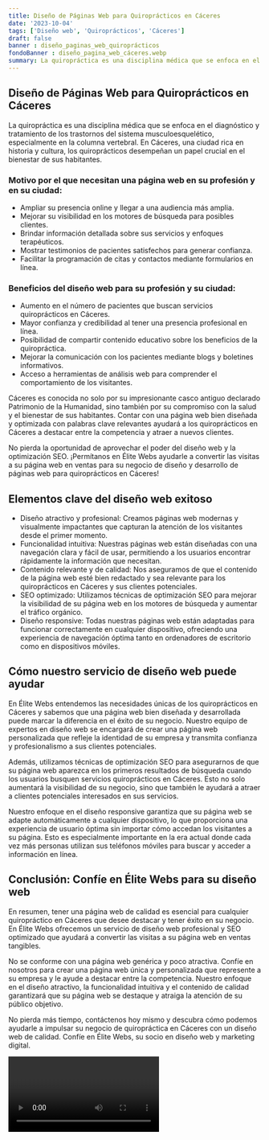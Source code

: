 ```yaml
---
title: Diseño de Páginas Web para Quiroprácticos en Cáceres
date: '2023-10-04'
tags: ['Diseño web', 'Quiroprácticos', 'Cáceres']
draft: false
banner : diseño_paginas_web_quiroprácticos
fondoBanner : diseño_pagina_web_cáceres.webp
summary: La quiropráctica es una disciplina médica que se enfoca en el diagnóstico y tratamiento de los trastornos del sistema musculoesquelético, especialmente en la columna vertebral. En Cáceres, una ciudad rica en historia y cultura, los quiroprácticos desempeñan un papel crucial en el bienestar de sus habitantes.
---
```


## Diseño de Páginas Web para Quiroprácticos en Cáceres

La quiropráctica es una disciplina médica que se enfoca en el diagnóstico y tratamiento de los trastornos del sistema musculoesquelético, especialmente en la columna vertebral. En Cáceres, una ciudad rica en historia y cultura, los quiroprácticos desempeñan un papel crucial en el bienestar de sus habitantes.

### Motivo por el que necesitan una página web en su profesión y en su ciudad:

- Ampliar su presencia online y llegar a una audiencia más amplia.
- Mejorar su visibilidad en los motores de búsqueda para posibles clientes.
- Brindar información detallada sobre sus servicios y enfoques terapéuticos.
- Mostrar testimonios de pacientes satisfechos para generar confianza.
- Facilitar la programación de citas y contactos mediante formularios en línea.

### Beneficios del diseño web para su profesión y su ciudad:

- Aumento en el número de pacientes que buscan servicios quiroprácticos en Cáceres.
- Mayor confianza y credibilidad al tener una presencia profesional en línea.
- Posibilidad de compartir contenido educativo sobre los beneficios de la quiropráctica.
- Mejorar la comunicación con los pacientes mediante blogs y boletines informativos.
- Acceso a herramientas de análisis web para comprender el comportamiento de los visitantes.

Cáceres es conocida no solo por su impresionante casco antiguo declarado Patrimonio de la Humanidad, sino también por su compromiso con la salud y el bienestar de sus habitantes. Contar con una página web bien diseñada y optimizada con palabras clave relevantes ayudará a los quiroprácticos en Cáceres a destacar entre la competencia y atraer a nuevos clientes.

No pierda la oportunidad de aprovechar el poder del diseño web y la optimización SEO. ¡Permítanos en Élite Webs ayudarle a convertir las visitas a su página web en ventas para su negocio de diseño y desarrollo de páginas web para quiroprácticos en Cáceres!

<GifSeo />

<Cta />

## Elementos clave del diseño web exitoso

- Diseño atractivo y profesional: Creamos páginas web modernas y visualmente impactantes que capturan la atención de los visitantes desde el primer momento.
- Funcionalidad intuitiva: Nuestras páginas web están diseñadas con una navegación clara y fácil de usar, permitiendo a los usuarios encontrar rápidamente la información que necesitan.
- Contenido relevante y de calidad: Nos aseguramos de que el contenido de la página web esté bien redactado y sea relevante para los quiroprácticos en Cáceres y sus clientes potenciales.
- SEO optimizado: Utilizamos técnicas de optimización SEO para mejorar la visibilidad de su página web en los motores de búsqueda y aumentar el tráfico orgánico.
- Diseño responsive: Todas nuestras páginas web están adaptadas para funcionar correctamente en cualquier dispositivo, ofreciendo una experiencia de navegación óptima tanto en ordenadores de escritorio como en dispositivos móviles.

## Cómo nuestro servicio de diseño web puede ayudar

En Élite Webs entendemos las necesidades únicas de los quiroprácticos en Cáceres y sabemos que una página web bien diseñada y desarrollada puede marcar la diferencia en el éxito de su negocio. Nuestro equipo de expertos en diseño web se encargará de crear una página web personalizada que refleje la identidad de su empresa y transmita confianza y profesionalismo a sus clientes potenciales.

Además, utilizamos técnicas de optimización SEO para asegurarnos de que su página web aparezca en los primeros resultados de búsqueda cuando los usuarios busquen servicios quiroprácticos en Cáceres. Esto no solo aumentará la visibilidad de su negocio, sino que también le ayudará a atraer a clientes potenciales interesados en sus servicios.

Nuestro enfoque en el diseño responsive garantiza que su página web se adapte automáticamente a cualquier dispositivo, lo que proporciona una experiencia de usuario óptima sin importar cómo accedan los visitantes a su página. Esto es especialmente importante en la era actual donde cada vez más personas utilizan sus teléfonos móviles para buscar y acceder a información en línea.

## Conclusión: Confíe en Élite Webs para su diseño web

En resumen, tener una página web de calidad es esencial para cualquier quiropráctico en Cáceres que desee destacar y tener éxito en su negocio. En Élite Webs ofrecemos un servicio de diseño web profesional y SEO optimizado que ayudará a convertir las visitas a su página web en ventas tangibles.

No se conforme con una página web genérica y poco atractiva. Confíe en nosotros para crear una página web única y personalizada que represente a su empresa y le ayude a destacar entre la competencia. Nuestro enfoque en el diseño atractivo, la funcionalidad intuitiva y el contenido de calidad garantizará que su página web se destaque y atraiga la atención de su público objetivo.

No pierda más tiempo, contáctenos hoy mismo y descubra cómo podemos ayudarle a impulsar su negocio de quiropráctica en Cáceres con un diseño web de calidad. Confíe en Élite Webs, su socio en diseño web y marketing digital.

<Video />

<CtaBot job='Quiroprácticos' city='Cáceres'/>

<Gmaps query='Cáceres+españa+maps' />